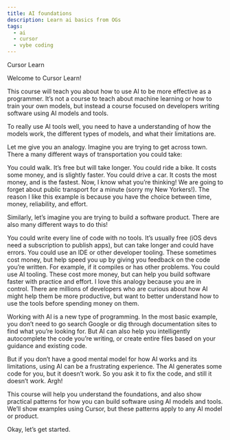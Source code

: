 ```yaml
---
title: AI foundations
description: Learn ai basics from OGs
tags:
  - ai
  - cursor
  - vybe coding
---
```


Cursor Learn

Welcome to Cursor Learn!

This course will teach you about how to use AI to be more effective as a programmer. It’s not a course to teach about machine learning or how to train your own models, but instead a course focused on developers writing software using AI models and tools.

To really use AI tools well, you need to have a understanding of how the models work, the different types of models, and what their limitations are.

Let me give you an analogy. Imagine you are trying to get across town. There a many different ways of transportation you could take:

You could walk. It’s free but will take longer.
You could ride a bike. It costs some money, and is slightly faster.
You could drive a car. It costs the most money, and is the fastest.
Now, I know what you’re thinking! We are going to forget about public transport for a minute (sorry my New Yorkers!). The reason I like this example is because you have the choice between time, money, reliability, and effort.

Similarly, let’s imagine you are trying to build a software product. There are also many different ways to do this!

You could write every line of code with no tools. It’s usually free (iOS devs need a subscription to publish apps), but can take longer and could have errors.
You could use an IDE or other developer tooling. These sometimes cost money, but help speed you up by giving you feedback on the code you’re written. For example, if it compiles or has other problems.
You could use AI tooling. These cost more money, but can help you build software faster with practice and effort.
I love this analogy because you are in control. There are millions of developers who are curious about how AI might help them be more productive, but want to better understand how to use the tools before spending money on them.

Working with AI is a new type of programming. In the most basic example, you don’t need to go search Google or dig through documentation sites to find what you’re looking for. But AI can also help you intelligently autocomplete the code you’re writing, or create entire files based on your guidance and existing code.

But if you don’t have a good mental model for how AI works and its limitations, using AI can be a frustrating experience. The AI generates some code for you, but it doesn’t work. So you ask it to fix the code, and still it doesn’t work. Argh!

This course will help you understand the foundations, and also show practical patterns for how you can build software using AI models and tools. We’ll show examples using Cursor, but these patterns apply to any AI model or product.

Okay, let’s get started.
